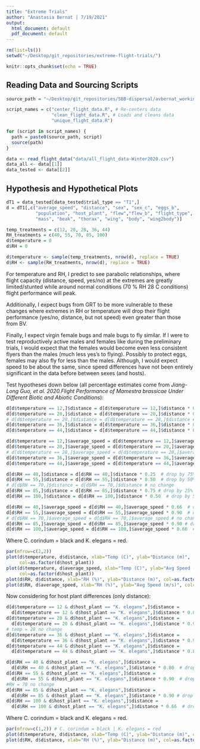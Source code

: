 ```yaml
---
title: "Extreme Trials"
author: "Anastasia Bernat | 7/19/2021"
output:
  html_document: default
  pdf_document: default
---
```


```r
rm(list=ls())
setwd("~/Desktop/git_repositories/extreme-flight-trials/")

knitr::opts_chunk$set(echo = TRUE)
```

## Reading Data and Sourcing Scripts

```r
source_path = "~/Desktop/git_repositories/SBB-dispersal/avbernat_working_on/Rsrc/"

script_names = c("center_flight_data.R", # Re-centers data 
                 "clean_flight_data.R", # Loads and cleans data
                 "unique_flight_data.R")

for (script in script_names) { 
  path = paste0(source_path, script)
  source(path) 
}

data <- read_flight_data("data/all_flight_data-Winter2020.csv")
data_all <- data[[1]]
data_tested <- data[[2]]
```

## Hypothesis and Hypothetical Plots

```r
dT1 = data_tested[data_tested$trial_type == "T1",]
d = dT1[,c("average_speed", "distance", "sex", "sex_c", "eggs_b",
           "population", "host_plant", "flew","flew_b", "flight_type", 
           "mass", "beak", "thorax", "wing", "body", "wing2body")]
```

```r
temp_treatments = c(12, 20, 28, 36, 44)
RH_treatments = c(40, 55, 70, 85, 100)
d$temperature = 0
d$RH = 0

d$temperature <- sample(temp_treatments, nrow(d), replace = TRUE)
d$RH <- sample(RH_treatments, nrow(d), replace = TRUE)
```

For temperature and RH, I predict to see parabolic relationships, where flight capacity (distance, speed, yes/no) at the extremes are greatly limited/stunted while around normal conditions (70 % RH 28 C conditions) flight performance will peak. 

Additionally, I expect bugs from GRT to be more vulnerable to these changes where extremes in RH or temperature will drop their flight performance (yes/no, distance, but not speed) even greater than those from BV.

Finally, I expect virgin female bugs and male bugs to fly similar. If I were to test reproductively active males and females like during the preliminary trials, I would expect that the females would become even less consistent flyers than the males (much less yes's to flying). Possibly to protect eggs, females may also fly for less than the males. Although, I would expect speed to be about the same, since speed differences have not been entirely significant in the data before between sexes (and hosts). 

Test hypotheses down below (all percentage estimates come from *Jiang-Long Guo, et al. 2020.Flight Performance of Mamestra brassicae Under Different Biotic and Abiotic Conditions*):

```r
d[d$temperature == 12,]$distance = d[d$temperature == 12,]$distance * 0.25  # drop by 75%
d[d$temperature == 20,]$distance = d[d$temperature == 20,]$distance * 0.50  # drop by 50%
# d[d$temperature == 28,]$distance = d[d$temperature == 28,]$distance # no change
d[d$temperature == 36,]$distance = d[d$temperature == 36,]$distance * 0.75 # drop by 25%
d[d$temperature == 44,]$distance = d[d$temperature == 44,]$distance * 0.50  # drop by 50%
```

```r
d[d$temperature == 12,]$average_speed = d[d$temperature == 12,]$average_speed * 0.66  # drop by 33%
d[d$temperature == 20,]$average_speed = d[d$temperature == 20,]$average_speed * 0.90  # drop by 10%
# d[d$temperature == 28,]$average_speed = d[d$temperature == 28,]$average_speed # no change
d[d$temperature == 36,]$average_speed = d[d$temperature == 36,]$average_speed * 0.90 # drop by 10%
d[d$temperature == 44,]$average_speed = d[d$temperature == 44,]$average_speed * 0.66  # drop by 33%
```

```r
d[d$RH == 40,]$distance = d[d$RH == 40,]$distance * 0.25  # drop by 75%
d[d$RH == 55,]$distance = d[d$RH == 55,]$distance * 0.50  # drop by 50%
# d[d$RH == 70,]$distance = d[d$RH == 70,]$distance # no change
d[d$RH == 85,]$distance = d[d$RH == 85,]$distance * 0.75 # drop by 25%
d[d$RH == 100,]$distance = d[d$RH == 100,]$distance * 0.50  # drop by 50%
```

```r
d[d$RH == 40,]$average_speed = d[d$RH == 40,]$average_speed * 0.66  # drop by 33%
d[d$RH == 55,]$average_speed = d[d$RH == 55,]$average_speed * 0.90  # drop by 10%
# d[d$RH == 70,]$average_speed = d[d$RH == 70,]$average_speed # no change
d[d$RH == 85,]$average_speed = d[d$RH == 85,]$average_speed * 0.90 # drop by 10%
d[d$RH == 100,]$average_speed = d[d$RH == 100,]$average_speed * 0.66  # drop by 33%
```

Where C. corindum = black and K. elegans = red.

```r
par(mfrow=c(2,2))
plot(d$temperature, d$distance, xlab="Temp (C)", ylab="Distance (m)", 
     col=as.factor(d$host_plant))
plot(d$temperature, d$average_speed, xlab="Temp (C)", ylab="Avg Speed (m/s)",
     col=as.factor(d$host_plant))
plot(d$RH, d$distance, xlab="RH (%)", ylab="Distance (m)", col=as.factor(d$host_plant))
plot(d$RH, d$average_speed, xlab="RH (%)", ylab="Avg Speed (m/s)", col=as.factor(d$host_plant))
```

Now considering for host plant differences (only distance):

```r
d[d$temperature == 12 & d$host_plant == "K. elegans",]$distance = 
  d[d$temperature == 12 & d$host_plant == "K. elegans",]$distance * 0.80  # drop by additional 20%
d[d$temperature == 20 & d$host_plant == "K. elegans",]$distance = 
  d[d$temperature == 20 & d$host_plant == "K. elegans",]$distance * 0.90  # drop by additional 10%
# temp = 28 no change
d[d$temperature == 36 & d$host_plant == "K. elegans",]$distance = 
  d[d$temperature == 36 & d$host_plant == "K. elegans",]$distance * 0.90  # drop by additional 10%
d[d$temperature == 44 & d$host_plant == "K. elegans",]$distance = 
  d[d$temperature == 44 & d$host_plant == "K. elegans",]$distance * 0.80  # drop by additional 20%
```

```r
d[d$RH == 40 & d$host_plant == "K. elegans",]$distance = 
  d[d$RH == 40 & d$host_plant == "K. elegans",]$distance * 0.80  # drop by additional 20%
d[d$RH == 55 & d$host_plant == "K. elegans",]$distance = 
  d[d$RH == 55 & d$host_plant == "K. elegans",]$distance * 0.90  # drop by additional 10%
#RH = 70 no change
d[d$RH == 85 & d$host_plant == "K. elegans",]$distance = 
  d[d$RH == 85 & d$host_plant == "K. elegans",]$distance * 0.90 # drop by additional 10%
d[d$RH == 100 & d$host_plant == "K. elegans",]$distance = 
  d[d$RH == 100 & d$host_plant == "K. elegans",]$distance * 0.66  # drop by additional 20%
```

Where C. corindum = black and K. elegans = red.

```r
par(mfrow=c(1,2)) # C. corindum = black | K. elegans = red
plot(d$temperature, d$distance, xlab="Temp (C)", ylab="Distance (m)", col=as.factor(d$host_plant))
plot(d$RH, d$distance, xlab="RH (%)", ylab="Distance (m)", col=as.factor(d$host_plant))
```













